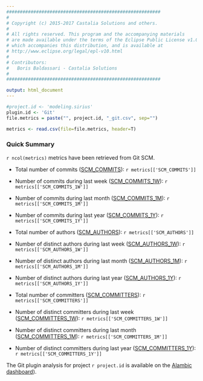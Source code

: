 ```yaml
---
#########################################################
#
# Copyright (c) 2015-2017 Castalia Solutions and others.
#
# All rights reserved. This program and the accompanying materials
# are made available under the terms of the Eclipse Public License v1.0
# which accompanies this distribution, and is available at
# http://www.eclipse.org/legal/epl-v10.html
#
# Contributors:
#   Boris Baldassari - Castalia Solutions
#
#########################################################

output: html_document
---
```


```r

#project.id <- 'modeling.sirius'
plugin.id <- 'Git'
file.metrics = paste("", project.id, "_git.csv", sep="")

metrics <- read.csv(file=file.metrics, header=T)
```

### <a name="quick-summary"></a>Quick Summary

``r ncol(metrics)`` metrics have been retrieved from Git SCM.

* Total number of commits ([SCM_COMMITS](/documentation/metrics#SCM_COMMITS)): ``r metrics[['SCM_COMMITS']]``
* Number of commits during last week ([SCM_COMMITS_1W](/documentation/metrics#SCM_COMMITS_1W)): ``r metrics[['SCM_COMMITS_1W']]``
* Number of commits during last month ([SCM_COMMITS_1M](/documentation/metrics#SCM_COMMITS_1M)): ``r metrics[['SCM_COMMITS_1M']]``
* Number of commits during last year ([SCM_COMMITS_1Y](/documentation/metrics#SCM_COMMITS_1Y)): ``r metrics[['SCM_COMMITS_1Y']]``

* Total number of authors ([SCM_AUTHORS](/documentation/metrics#SCM_AUTHORS)): ``r metrics[['SCM_AUTHORS']]``
* Number of distinct authors during last week ([SCM_AUTHORS_1W](/documentation/metrics#SCM_AUTHORS_1W)): ``r metrics[['SCM_AUTHORS_1W']]``
* Number of distinct authors during last month ([SCM_AUTHORS_1M](/documentation/metrics#SCM_AUTHORS_1M)): ``r metrics[['SCM_AUTHORS_1M']]``
* Number of distinct authors during last year ([SCM_AUTHORS_1Y](/documentation/metrics#SCM_AUTHORS_1Y)): ``r metrics[['SCM_AUTHORS_1Y']]``

* Total number of committers ([SCM_COMMITTERS](/documentation/metrics#SCM_COMMITTERS)): ``r metrics[['SCM_COMMITTERS']]``
* Number of distinct committers during last week ([SCM_COMMITTERS_1W](/documentation/metrics#SCM_COMMITTERS_1W)): ``r metrics[['SCM_COMMITTERS_1W']]``
* Number of distinct committers during last month ([SCM_COMMITTERS_1M](/documentation/metrics#SCM_COMMITTERS_1M)): ``r metrics[['SCM_COMMITTERS_1M']]``
* Number of distinct committers during last year ([SCM_COMMITTERS_1Y](/documentation/metrics#SCM_COMMITTERS_1Y)): ``r metrics[['SCM_COMMITTERS_1Y']]``

The Git plugin analysis for project ``r project.id`` is available on the [Alambic dashboard](/projects/`r project.id`/Git/git_scm.html)).

